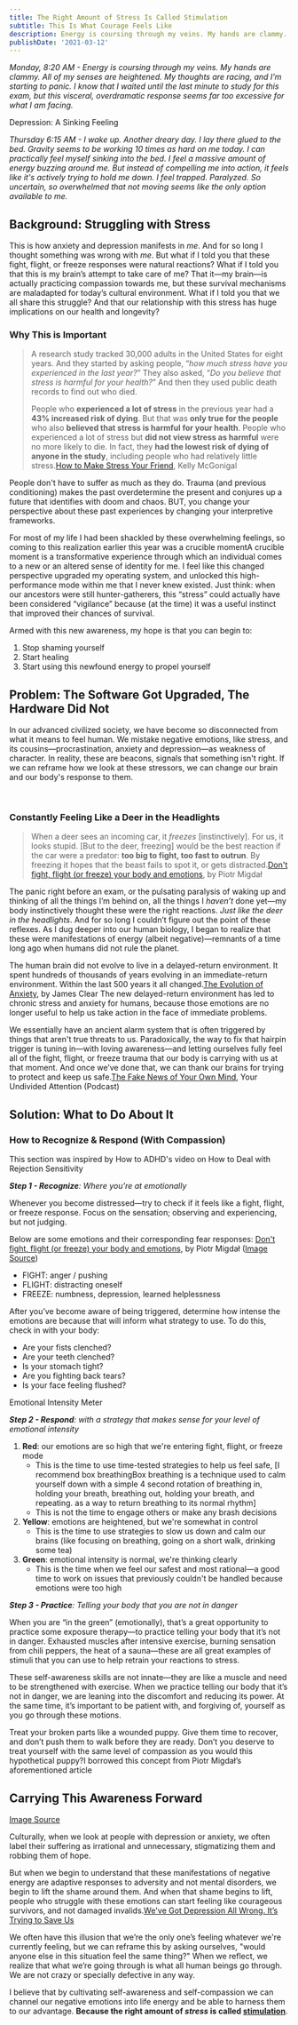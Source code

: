 ```yaml
---
title: The Right Amount of Stress Is Called Stimulation
subtitle: This Is What Courage Feels Like
description: Energy is coursing through my veins. My hands are clammy. All of my senses are heightened. My thoughts are racing, and I'm starting to panic. I know that I waited until the last minute to study for this exam, but this visceral, overdramatic response seems far too excessive for what I am facing.
publishDate: '2021-03-12'
---
```


*Monday, 8:20 AM - Energy is coursing through my veins. My hands are clammy. All of my senses are heightened. My thoughts are racing, and I’m starting to panic. I know that I waited until the last minute to study for this exam, but this visceral, overdramatic response seems far too excessive for what I am facing.*

<MarginFigure id='sinking' image='/images/sinking-bed.png' height={253} width={343}>

Depression: A Sinking Feeling

</MarginFigure>

*Thursday 6:15 AM - I wake up. Another dreary day. I lay there glued to the bed. Gravity seems to be working 10 times as hard on me today. I can practically feel myself sinking into the bed. I feel a massive amount of energy buzzing around me. But instead of compelling me into action, it feels like it's actively trying to hold me down.  I feel trapped. Paralyzed. So uncertain, so overwhelmed that not moving seems like the only option available to me.*

## Background: Struggling with Stress

This is how anxiety and depression manifests in *me*. And for so long I thought something was wrong with *me*. But what if I told you that these fight, flight, or freeze responses were natural reactions? What if I told you that this is my brain’s attempt to take care of me? That it—my brain—is actually practicing compassion towards me, but these survival mechanisms are maladapted for today’s cultural environment. What if I told you that we all share this struggle? And that our relationship with this stress has huge implications on our health and longevity?

### Why This is Important

> A research study tracked 30,000 adults in the United States for eight years. And they started by asking people, “*how much stress have you experienced in the last year?*”  They also asked, “*Do you believe that stress is harmful for your health?*”  And then they used public death records to find out who died.
>
> People who **experienced a lot of stress** in the previous year had a **43% increased risk of dying**. But that was **only true for the people** who also **believed that stress is harmful for your health**. People who experienced a lot of stress but **did not view stress as harmful** were no more likely to die. In fact, they **had the lowest risk of dying of anyone in the study**, including people who had relatively little stress.<SideNote id='stresstudy'>[How to Make Stress Your Friend](https://www.youtube.com/watch?v=RcGyVTAoXEU), Kelly McGonigal</SideNote>

People don't have to suffer as much as they do. Trauma (and previous conditioning) makes the past overdetermine the present and conjures up a future that identifies with doom and chaos. BUT, you change your perspective about these past experiences by changing your interpretive frameworks.

For most of my life I had been shackled by these overwhelming feelings, so coming to this realization earlier this year was a crucible moment<SideNote id="crucible">A crucible moment is a transformative experience through which an individual comes to a new or an altered sense of identity</SideNote> for me. I feel like this changed perspective upgraded my operating system, and unlocked this high-performance mode within me that I never knew existed. Just think: when our ancestors were still hunter-gatherers, this “stress” could actually have been considered “vigilance” because (at the time) it was a useful instinct that improved their chances of survival.

Armed with this new awareness, my hope is that you can begin to:
1. Stop shaming yourself
2. Start healing
3. Start using this newfound energy to propel yourself

## Problem: The Software Got Upgraded, The Hardware Did Not

In our advanced civilized society, we have become so disconnected from what it means to feel human. We mistake negative emotions, like stress, and its cousins—procrastination,  anxiety and depression—as weakness of character. In reality, these are beacons, signals that something isn't right. If we can reframe how we look at these stressors, we can change our brain and our body's response to them.

<br/>
<FullWidth image="/images/deer-headlights.jpg" height={600} width={2500} />

### Constantly Feeling Like a Deer in the Headlights

> When a deer sees an incoming car, it *freezes* [instinctively]. For us, it looks stupid. [But to the deer, freezing] would be the best reaction if the car were a predator: **too big to fight, too fast to outrun**. By freezing it hopes that the beast fails to spot it, or gets distracted.<SideNote id="piotr">[Don't fight, flight (or freeze) your body and emotions](https://pmigdal.medium.com/dont-fight-flight-or-freeze-your-body-and-emotions-96f5aa30b299), by Piotr Migdał</SideNote>

The panic right before an exam, or the pulsating paralysis of waking up and thinking of all the things I’m behind on, all the things I *haven’t* done yet—my body instinctively thought these were the right reactions. *Just like the deer in the headlights*. And for so long I couldn’t figure out the point of these reflexes. As I dug deeper into our human biology, I began to realize that these were manifestations of energy (albeit negative)—remnants of a time long ago when humans did not rule the planet.

The human brain did not evolve to live in a delayed-return environment. It spent hundreds of thousands of years evolving in an immediate-return environment. Within the last 500 years it all changed.<SideNote id='evoanx'>[The Evolution of Anxiety](https://jamesclear.com/evolution-of-anxiety), by James Clear</SideNote> The new delayed-return environment has led to chronic stress and anxiety for humans, because those emotions are no longer useful to help us take action in the face of immediate problems.

We essentially have an ancient alarm system that is often triggered by things that aren't true threats to us. Paradoxically, the way to fix that hairpin trigger is tuning in—with loving awareness—and letting ourselves fully feel all of the fight, flight, or freeze trauma that our body is carrying with us at that moment. And once we’ve done that, we can thank our brains for trying to protect and keep us safe.<SideNote id='fakenews'>[The Fake News of Your Own Mind](https://www.humanetech.com/podcast/19-the-fake-news-of-your-own-mind), Your Undivided Attention (Podcast)</SideNote>

## Solution: What to Do About It

### How to Recognize & Respond (With Compassion)
<MarginNote id="howtoadhd">This section was inspired by How to ADHD's video on How to Deal with Rejection Sensitivity</MarginNote>

_**Step 1 - Recognize**: Where you're at emotionally_

Whenever you become distressed—try to check if it feels like a fight, flight, or freeze response. Focus on the sensation; observing and experiencing, but not judging.

<MarginFigure id='fff' image='/images/fight-flight-freeze.png' width={1000} height={568}/>

Below are some emotions and their corresponding fear responses: <SideNote id="piotr2">[Don't fight, flight (or freeze) your body and emotions](https://pmigdal.medium.com/dont-fight-flight-or-freeze-your-body-and-emotions-96f5aa30b299), by Piotr Migdał ([Image Source](https://kidshelpline.com.au/teens/issues/why-do-i-freak-out))</SideNote>

- FIGHT: anger / pushing
- FLIGHT: distracting oneself
- FREEZE: numbness, depression, learned helplessness

After you’ve become aware of being triggered, determine how intense the emotions are because that will inform what strategy to use. To do this, check in with your body:
- Are your fists clenched?
- Are your teeth clenched?
- Is your stomach tight?
- Are you fighting back tears?
- Is your face feeling flushed?

<MarginFigure id='red-yellow-green' image='/images/red-yellow-green.png' height={1054} width={1360}>Emotional Intensity Meter</MarginFigure>

_**Step 2 - Respond**: with a strategy that makes sense for your level of emotional intensity_

1. **Red**: our emotions are so high that we're entering fight, flight, or freeze mode
	- This is the time to use time-tested strategies to help us feel safe, [I recommend box breathing<SideNote id='boxbreathing'>Box breathing is a technique used to calm yourself down with a simple 4 second rotation of breathing in, holding your breath, breathing out, holding your breath, and repeating.</SideNote> as a way to return breathing to its normal rhythm] <MarginFigure id='boxbreath' image='/images/box-breathing.gif' height={400} width={600} noWrapper={true}/>
	- This is not the time to engage others or make any brash decisions
2. **Yellow**: emotions are heightened, but we're somewhat in control
	- This is the time to use strategies to slow us down and calm our brains (like focusing on breathing, going on a short walk, drinking some tea)
1. **Green**: emotional intensity is normal, we're thinking clearly
	- This is the time when we feel our safest and most rational—a good time to work on issues that previously couldn't be handled because emotions were too high

_**Step 3 - Practice**: Telling your body that you are not in danger_

When you are “in the green” (emotionally), that’s a great opportunity to practice some exposure therapy—to practice telling your body that it’s not in danger. Exhausted muscles after intensive exercise, burning sensation from chili peppers, the heat of a sauna—these are all great examples of stimuli that you can use to help retrain your reactions to stress.

These self-awareness skills are not innate—they are like a muscle and need to be strengthened with exercise. When we practice telling our body that it’s not in danger, we are leaning into the discomfort and reducing its power. At the same time, it’s important to be patient with, and forgiving of, yourself as you go through these motions.

Treat your broken parts like a wounded puppy. Give them time to recover, and don’t push them to walk before they are ready. Don’t you deserve to treat yourself with the same level of compassion as you would this hypothetical puppy?<SideNote id="puppy">I borrowed this concept from Piotr Migdał’s aforementioned article</SideNote>

## Carrying This Awareness Forward

<MarginFigure id='stigma' image='/images/stigma.jpg' height={400} width={690}>

[Image Source](https://patientengagementhit.com/news/understanding-stigma-as-a-mental-healthcare-barrier)

</MarginFigure>

Culturally, when we look at people with depression or anxiety, we often label their suffering as irrational and unnecessary, stigmatizing them and robbing them of hope.

But when we begin to understand that these manifestations of negative energy are adaptive responses to adversity and not mental disorders, we begin to lift the shame around them. And when that shame begins to lift, people who struggle with these emotions can start feeling like courageous survivors, and not damaged invalids.<SideNote id="depressionwrong">[We've Got Depression All Wrong. It’s Trying to Save Us](https://www.psychologytoday.com/us/blog/shouldstorm/202012/we-ve-got-depression-all-wrong-it-s-trying-save-us)</SideNote>

We often have this illusion that we’re the only one’s feeling whatever we're currently feeling, but we can reframe this by asking ourselves, "would anyone else in this situation feel the same thing?" When we reflect, we realize that what we’re going through is what all human beings go through. We are not crazy or specially defective in any way.

I believe that by cultivating self-awareness and self-compassion we can channel our negative emotions into life energy and be able to harness them to our advantage. **Because the right amount of *stress* is called <u>stimulation</u>**.
